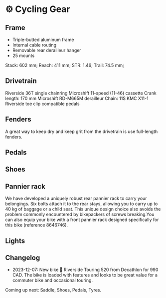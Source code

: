 # ⚙️ Cycling Gear

## Frame

- Triple-butted aluminum frame
- Internal cable routing
- Removable rear derailleur hanger
- 25 mounts

Stack: 602 mm; Reach: 411 mm; STR: 1.46; Trail: 74.5 mm;

## Drivetrain

Riverside 36T single chainring
Microshift 11-speed (11-46) cassette
Crank length: 170 mm
Microshift RD-M665M derailleur
Chain: 11S KMC X11-1
Riverside toe clip compatible pedals

## Fenders

A great way to keep dry and keep grit from the drivetrain is use full-length
fenders.

## Pedals



## Shoes


## Pannier rack
We have developed a uniquely robust rear pannier rack to carry your belongings.
Six bolts attach it to the rear stays, allowing you to carry up to 40 kg of
baggage or a child seat. This unique design choice also avoids the problem
commonly encountered by bikepackers of screws breaking.You can also equip your
bike with a front pannier rack designed specifically for this bike (reference
8646746).

## Lights


## Changelog

- 2023-12-07: New bike 🎉 Riverside Touring 520 from Decathlon for 990 CAD. The
  bike is loaded with features and looks to be great value for a commuter bike
  and occasional touring.

Coming up next: Saddle, Shoes, Pedals, Tyres.

